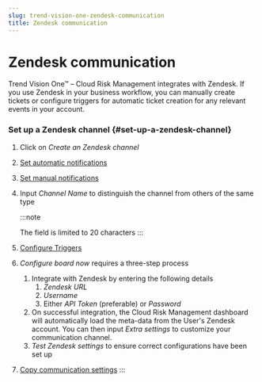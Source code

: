 ```yaml
---
slug: trend-vision-one-zendesk-communication
title: Zendesk communication
---
```

# Zendesk communication

Trend Vision One™ – Cloud Risk Management integrates with Zendesk. If you use Zendesk in your business workflow, you can manually create tickets or configure triggers for automatic ticket creation for any relevant events in your account.

### Set up a Zendesk channel {#set-up-a-zendesk-channel}

1.  Click on *Create an Zendesk channel*

2.  [Set automatic notifications](toggle-automatic-notifications.mdx)

3.  [Set manual notifications](toggle-manual-notifications.mdx)

4.  Input *Channel Name* to distinguish the channel from others of the same type

    :::note

    The field is limited to 20 characters
    :::

5.  [Configure Triggers](communication-triggers.mdx)

6.  *Configure board now* requires a three-step process

    1.  Integrate with Zendesk by entering the following details
        1.  *Zendesk URL*
        2.  *Username*
        3.  Either *API Token* (preferable) or *Password*
    2.  On successful integration, the Cloud Risk Management dashboard will automatically load the meta-data from the User's Zendesk account. You can then input *Extra settings* to customize your communication channel.
    3.  *Test Zendesk settings* to ensure correct configurations have been set up

7.  [Copy communication settings](copy-communication-settings.mdx)
:::
